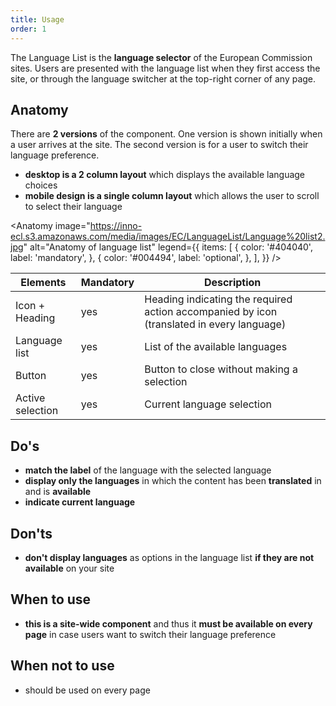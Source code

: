 ```yaml
---
title: Usage
order: 1
---
```



<Paragraph size="lead">
  The Language List is the <strong>language selector</strong> of the European
  Commission sites. Users are presented with the language list when they first
  access the site, or through the language switcher at the top-right corner of
  any page.
</Paragraph>

## Anatomy

There are **2 versions** of the component. One version is shown initially when a user arrives at the site. The second version is for a user to switch their language preference.

- **desktop is a 2 column layout** which displays the available language choices
- **mobile design is a single column layout** which allows the user to scroll to select their language

<Anatomy
  image="https://inno-ecl.s3.amazonaws.com/media/images/EC/LanguageList/Language%20list2.jpg"
  alt="Anatomy of language list"
  legend={{
    items: [
      {
        color: '#404040',
        label: 'mandatory',
      },
      {
        color: '#004494',
        label: 'optional',
      },
    ],
  }}
/>

| Elements         | Mandatory | Description                                                                               |
| ---------------- | --------- | ----------------------------------------------------------------------------------------- |
| Icon + Heading   | yes       | Heading indicating the required action accompanied by icon (translated in every language) |
| Language list    | yes       | List of the available languages                                                           |
| Button           | yes       | Button to close without making a selection                                                |
| Active selection | yes       | Current language selection                                                                |

## Do's

- **match the label** of the language with the selected language
- **display only the languages** in which the content has been **translated** in and is **available**
- **indicate current language**

## Don'ts

- **don't display languages** as options in the language list **if they are not available** on your site

## When to use

- **this is a site-wide component** and thus it **must be available on every page** in case users want to switch their language preference

## When not to use

- should be used on every page
